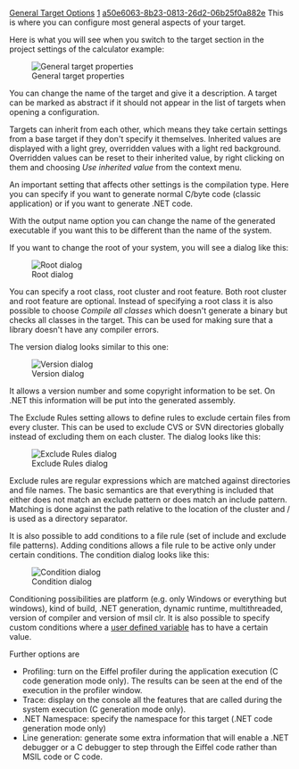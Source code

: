 [[Property:title|General Target Options]]
[[Property:weight|1]]
[[Property:uuid|a50e6063-8b23-0813-26d2-06b25f0a882e]]
This is where you can configure most general aspects of your target.

Here is what you will see when you switch to the target section in the project settings of the calculator example:

[[Image:target-options|General target properties]]  

You can change the name of the target and give it a description. A target can be marked as abstract if it should not appear in the list of targets when opening a configuration.

Targets can inherit from each other, which means they take certain settings from a base target if they don't specify it themselves. Inherited values are displayed with a light grey, overridden values with a light red background. Overridden values can be reset to their inherited value, by right clicking on them and choosing ''Use inherited value'' from the context menu.

An important setting that affects other settings is the compilation type. Here you can specify if you want to generate normal C/byte code (classic application) or if you want to generate .NET code.

With the output name option you can change the name of the generated executable if you want this to be different than the name of the system.

If you want to change the root of your system, you will see a dialog like this:

[[Image:root-dialog|Root dialog]]  

You can specify a root class, root cluster and root feature. Both root cluster and root feature are optional. Instead of specifying a root class it is also possible to choose ''Compile all classes'' which doesn't generate a binary but checks all classes in the target. This can be used for making sure that a library doesn't have any compiler errors. 

The version dialog looks similar to this one:

[[Image:version-dialog|Version dialog]]  

It allows a version number and some copyright information to be set. On .NET this information will be put into the generated assembly.

<span id="file_pattern"></span> 
The Exclude Rules setting allows to define rules to exclude certain files from every cluster. This can be used to exclude CVS or SVN directories globally instead of excluding them on each cluster. The dialog looks like this:

[[Image:exclude-dialog|Exclude Rules dialog]]  

Exclude rules are regular expressions which are matched against directories and file names. The basic semantics are that everything is included that either does not match an exclude pattern or does match an include pattern. Matching is done against the path relative to the location of the cluster and / is used as a directory separator. 

{{sample| We have a recursive cluster in c:\projects\calculator\cluster and in there we have a file c:\projects\calculator\cluster\interface\ignore_me.e<br/>
Matching would now be first done against ''/interface'' and then against ''/interface/ignore_me.e''<br/>
A rule like ''^/interface$'' would exclude the whole subdirectory, a rule like ''^/interface/ignore_me\.e$'' would only exclude the ignore_me.e class. }}

<span id="condition"></span> 
It is also possible to add conditions to a file rule (set of include and exclude file patterns). Adding conditions allows a file rule to be active only under certain conditions. The condition dialog looks like this:

[[Image:condition-dialog|Condition dialog]]  

Conditioning possibilities are platform (e.g. only Windows or everything but windows), kind of build, .NET generation, dynamic runtime, multithreaded, version of compiler and version of msil clr. It is also possible to specify custom conditions where a [[variables|user defined variable]] has to have a certain value.

Further options are
* Profiling: turn on the Eiffel profiler during the application execution (C code generation mode only). The results can be seen at the end of the execution in the profiler window.
* Trace: display on the console all the features that are called during the system execution (C generation mode only).
* .NET Namespace: specify the namespace for this target (.NET code generation mode only)
* Line generation: generate some extra information that will enable a .NET debugger or a C debugger to step through the Eiffel code rather than MSIL code or C code.




